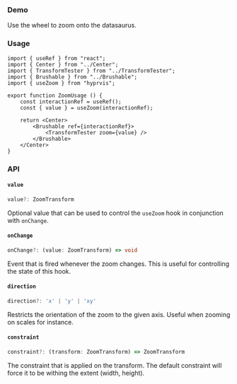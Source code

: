 
### Demo

Use the wheel to zoom onto the datasaurus.

<ZoomUsage />

### Usage

```tsx
import { useRef } from "react";
import { Center } from "../Center";
import { TransformTester } from "../TransformTester";
import { Brushable } from "../Brushable";
import { useZoom } from "hyprvis";

export function ZoomUsage () {
    const interactionRef = useRef();
    const { value } = useZoom(interactionRef);

    return <Center>
        <Brushable ref={interactionRef}>
            <TransformTester zoom={value} />
        </Brushable>
    </Center>
}
```

### API

#### `value`

```ts
value?: ZoomTransform
```

Optional value that can be used to control the `useZoom` hook in conjunction with `onChange`.

#### `onChange`

```ts
onChange?: (value: ZoomTransform) => void
```

Event that is fired whenever the zoom changes. This is useful for controlling the state of this hook.



#### `direction`

```ts
direction?: 'x' | 'y' | 'xy'
```

Restricts the orientation of the zoom to the given axis. Useful when zooming on scales for instance.

#### `constraint`

```ts
constraint?: (transform: ZoomTransform) => ZoomTransform
```

The constraint that is applied on the transform. The default constraint will force it to be withing the extent (width, height).
